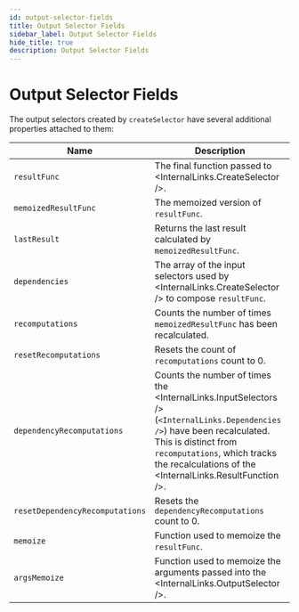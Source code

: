 ```yaml
---
id: output-selector-fields
title: Output Selector Fields
sidebar_label: Output Selector Fields
hide_title: true
description: Output Selector Fields
---
```



# Output Selector Fields

The output selectors created by `createSelector` have several additional properties attached to them:

| Name                            | Description                                                                                                                                                                                                                                 |
| ------------------------------- | ------------------------------------------------------------------------------------------------------------------------------------------------------------------------------------------------------------------------------------------- |
| `resultFunc`                    | The final function passed to <InternalLinks.CreateSelector />.                                                                                                                                                                              |
| `memoizedResultFunc`            | The memoized version of `resultFunc`.                                                                                                                                                                                                       |
| `lastResult`                    | Returns the last result calculated by `memoizedResultFunc`.                                                                                                                                                                                 |
| `dependencies`                  | The array of the input selectors used by <InternalLinks.CreateSelector /> to compose `resultFunc`.                                                                                                                                          |
| `recomputations`                | Counts the number of times `memoizedResultFunc` has been recalculated.                                                                                                                                                                      |
| `resetRecomputations`           | Resets the count of `recomputations` count to 0.                                                                                                                                                                                            |
| `dependencyRecomputations`      | Counts the number of times the <InternalLinks.InputSelectors /> (`<InternalLinks.Dependencies />`) have been recalculated. This is distinct from `recomputations`, which tracks the recalculations of the <InternalLinks.ResultFunction />. |
| `resetDependencyRecomputations` | Resets the `dependencyRecomputations` count to 0.                                                                                                                                                                                           |
| `memoize`                       | Function used to memoize the `resultFunc`.                                                                                                                                                                                                  |
| `argsMemoize`                   | Function used to memoize the arguments passed into the <InternalLinks.OutputSelector />.                                                                                                                                                    |
